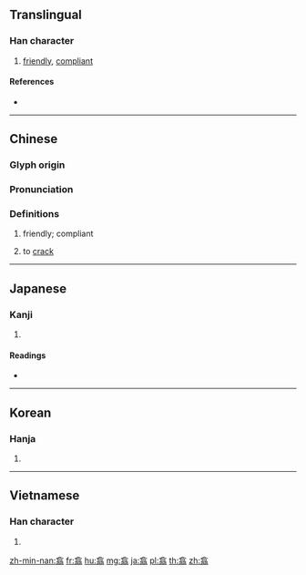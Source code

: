 {{character info/new}}
==Translingual==

===Han character===
{{Han char|rn=124|rad=羽|as=06|sn=12|four=80127|canj=ORSMM|ids=⿱合羽}}

# [[friendly]], [[compliant]]

====References====
* {{Han ref|kx=0956.420|dkj=28691|dj=1402.180|hdz=53347.200|uh=7FD5|ud=32725|bh=B5BF|bd=46527}}

----

==Chinese==
{{zh-forms}}

===Glyph origin===
{{Han etym}}

===Pronunciation===
{{zh-pron
|m=xī
|m-s=xie1
|c=jap1
|mn=hip
|mc=y
|oc=y
|ma=
|cat=a, v
}}

===Definitions===
{{zh-hanzi}}

# friendly; compliant
# {{lb|zh|Sichuan}} to [[crack]]

----

==Japanese==

===Kanji===
{{ja-kanji|grade=|rs=羽06}}

# {{defn|lang=ja|sort=羽06}}

====Readings====
* {{ja-readings|on=[[きゅう]] (kyū)|kun=[[あう]] (au)|nanori=}}

----

==Korean==

===Hanja===
{{ko-hanja|hangeul=흡|eumhun=|rv=heup|mr=hŭp|y=hup}}

# {{defn|lang=ko|sort=羽06}}

----

==Vietnamese==

===Han character===
{{vi-hantu|[[hấp]]|rs=羽06}}

# {{defn|lang=vi|sort=羽06}}

[[zh-min-nan:翕]]
[[fr:翕]]
[[hu:翕]]
[[mg:翕]]
[[ja:翕]]
[[pl:翕]]
[[th:翕]]
[[zh:翕]]